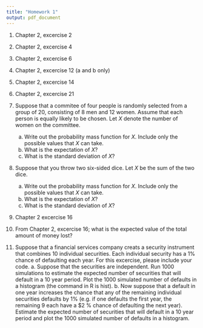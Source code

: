 ```yaml
---
title: "Homework 1"
output: pdf_document
---
```


1. Chapter 2, excercise 2

2. Chapter 2, excercise 4

3. Chapter 2, excercise 6

4. Chapter 2, excercise 12 (a and b only)

5. Chapter 2, excercise 14

6. Chapter 2, excercise 21

7. Suppose that a commitee of four people is randomly selected from a group of 20, consisting of 8 men and 12 women.  Assume that each person is equally likely to be chosen.  Let $X$ denote the number of women on the committee. 
    a.  Write out the probability mass function for $X$.  Include only the possible values that $X$ can take.
    b. What is the expectation of $X$?
    c.  What is the standard deviation of $X$?
    
8. Suppose that you throw two six-sided dice.  Let $X$ be the sum of the two dice.
    a.  Write out the probability mass function for $X$.  Include only the possible values that $X$ can take.
    b. What is the expectation of $X$?
    c.  What is the standard deviation of $X$?
    
9. Chapter 2 excercise 16

10. From Chapter 2, excercise 16; what is the expected value of the total amount of money lost?

11.  Suppose that a financial services company creats a security instrument that combines 10 individual securities.  Each individual security has a $1 \%$ chance of defaulting each year.  For this excercise, please include your code.
    a. Suppose that the securities are independent.  Run 1000 simulations to estimate the expected number of securities that will default in a 10 year period.  Plot the 1000 simulated number of defaults in a histogram (the command in R is hist).
    b. Now suppose that a default in one year increases the chance that any of the remaining individual securities defaults by $1 \%$ (e.g. if one defaults the first year, the remaining 9 each have a $2 \% chance of defaulting the next year).  Estimate the expected number of securities that will default in a 10 year period and plot the 1000 simulated number of defaults in a histogram.